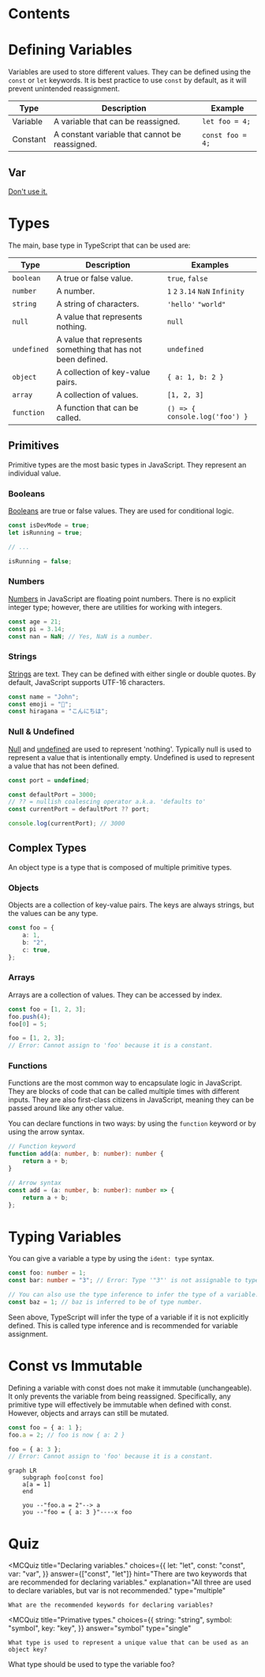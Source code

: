 
# Contents

# Defining Variables

Variables are used to store different values.
They can be defined using the `const` or `let` keywords.
It is best practice to use `const` by default, as it will prevent unintended reassignment.

| Type     | Description                                    | Example          |
| -------- | ---------------------------------------------- | ---------------- |
| Variable | A variable that can be reassigned.             | `let foo = 4;`   |
| Constant | A constant variable that cannot be reassigned. | `const foo = 4;` |

## Var

[Don't use it.](https://developer.mozilla.org/en-US/docs/MDN/Writing_guidelines/Writing_style_guide/Code_style_guide/JavaScript#variable_declarations)

# Types

The main, base type in TypeScript that can be used are:

| Type        | Description                                                  | Examples                        |
| ----------- | ------------------------------------------------------------ | ------------------------------- |
| `boolean`   | A true or false value.                                       | `true`, `false`                 |
| `number`    | A number.                                                    | `1` `2` `3.14` `NaN` `Infinity` |
| `string`    | A string of characters.                                      | `'hello'` `"world"`             |
| `null`      | A value that represents nothing.                             | `null`                          |
| `undefined` | A value that represents something that has not been defined. | `undefined`                     |
| `object`    | A collection of key-value pairs.                             | `{ a: 1, b: 2 }`                |
| `array`     | A collection of values.                                      | `[1, 2, 3]`                     |
| `function`  | A function that can be called.                               | `() => { console.log('foo') }`  |

## Primitives

Primitive types are the most basic types in JavaScript.
They represent an individual value.

### Booleans

[Booleans](https://developer.mozilla.org/en-US/docs/Web/JavaScript/Reference/Global_Objects/Boolean) are true or false values. They are used for conditional logic.

```ts
const isDevMode = true;
let isRunning = true;

// ...

isRunning = false;
```

### Numbers

[Numbers](https://developer.mozilla.org/en-US/docs/Web/JavaScript/Reference/Global_Objects/Number) in JavaScript are floating point numbers.
There is no explicit integer type; however, there are utilities for working with integers.

```ts
const age = 21;
const pi = 3.14;
const nan = NaN; // Yes, NaN is a number.
```

### Strings

[Strings](https://developer.mozilla.org/en-US/docs/Web/JavaScript/Reference/Global_Objects/String) are text. They can be defined with either single or double quotes.
By default, JavaScript supports UTF-16 characters.

```ts
const name = "John";
const emoji = "👋";
const hiragana = "こんにちは";
```

### Null & Undefined

[Null](https://developer.mozilla.org/en-US/docs/Glossary/Null) and [undefined](https://developer.mozilla.org/en-US/docs/Glossary/Undefined) are used to represent 'nothing'.
Typically null is used to represent a value that is intentionally empty.
Undefined is used to represent a value that has not been defined.

```ts
const port = undefined;

const defaultPort = 3000;
// ?? = nullish coalescing operator a.k.a. 'defaults to'
const currentPort = defaultPort ?? port;

console.log(currentPort); // 3000
```

## Complex Types

An object type is a type that is composed of multiple primitive types.

### Objects

Objects are a collection of key-value pairs.
The keys are always strings, but the values can be any type.

```ts
const foo = {
    a: 1,
    b: "2",
    c: true,
};
```

### Arrays

Arrays are a collection of values. They can be accessed by index.

```ts
const foo = [1, 2, 3];
foo.push(4);
foo[0] = 5;

foo = [1, 2, 3];
// Error: Cannot assign to 'foo' because it is a constant.
```

### Functions

Functions are the most common way to encapsulate logic in JavaScript.
They are blocks of code that can be called multiple times with different inputs.
They are also first-class citizens in JavaScript, meaning they can be passed around like any other value.

You can declare functions in two ways: by using the `function` keyword or by using the arrow syntax.

```ts
// Function keyword
function add(a: number, b: number): number {
    return a + b;
}

// Arrow syntax
const add = (a: number, b: number): number => {
    return a + b;
};
```

# Typing Variables

You can give a variable a type by using the `ident: type` syntax.

```ts
const foo: number = 1;
const bar: number = "3"; // Error: Type '"3"' is not assignable to type 'number'.

// You can also use the type inference to infer the type of a variable.
const baz = 1; // baz is inferred to be of type number.
```

Seen above, TypeScript will infer the type of a variable if it is not explicitly defined.
This is called type inference and is recommended for variable assignment.

# Const vs Immutable

Defining a variable with const does not make it immutable (unchangeable).
It only prevents the variable from being reassigned.
Specifically, any primitive type will effectively be immutable when defined with const.
However, objects and arrays can still be mutated.

```ts
const foo = { a: 1 };
foo.a = 2; // foo is now { a: 2 }

foo = { a: 3 };
// Error: Cannot assign to 'foo' because it is a constant.
```

```mermaid
graph LR
    subgraph foo[const foo]
    a[a = 1]
    end

    you --"foo.a = 2"--> a
    you --"foo = { a: 3 }"----x foo
```

# Quiz

<MCQuiz
    title="Declaring variables."
    choices={{
        let: "let",
        const: "const",
        var: "var",
    }}
    answer={["const", "let"]}
    hint="There are two keywords that are recommended for declaring variables."
    explanation="All three are used to declare variables, but var is not recommended."
    type="multiple"
>
    What are the recommended keywords for declaring variables?
</MCQuiz>

<MCQuiz
    title="Primative types."
    choices={{
        string: "string",
        symbol: "symbol",
        key: "key",
    }}
    answer="symbol"
    type="single"
>
    What type is used to represent a unique value that can be used as an object key?
</MCQuiz>

<FBQuiz title="Typing" code="const foo: BLANK = 1;">
    What type should be used to type the variable foo?
</FBQuiz>
